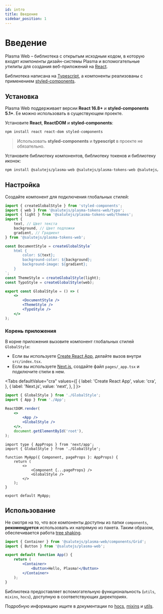```yaml
---
id: intro
title: Введение
sidebar_position: 1
---
```



# Введение
Plasma Web – библиотека с открытым исходным кодом,
в которую входят _компоненты_ дизайн-системы Plasma
и вспомогательные _утилиты_ для создания веб-приложений на [React](https://reactjs.org/).

Библиотека написана на [Typescript](https://www.typescriptlang.org/),
а компоненты реализованы с применением [styled-components](https://styled-components.com/).

## Установка
Plasma Web поддерживает версии **React 16.8+** и **styled-components 5.1+**.
Ее можно использовать в существующем проекте.

Установите **React**, **ReactDOM** и **styled-components**:

```bash
npm install react react-dom styled-components
```

> Использовать **styled-components** и **typescript** в проекте не обязательно.

Установите библиотеку компонентов, библиотеку токенов и библиотеку иконок:

```bash
npm install @salutejs/plasma-web @salutejs/plasma-tokens-web @salutejs/plasma-icons
```

## Настройка
Создайте компонент для подключения глобальных стилей:

```jsx title="GlobalStyle.tsx"
import { createGlobalStyle } from 'styled-components';
import { web } from '@salutejs/plasma-tokens-web/typo';
import { light } from '@salutejs/plasma-tokens-web/themes';
import {
    text, // Цвет текста
    background, // Цвет подложки
    gradient, // Градиент
} from '@salutejs/plasma-tokens-web';

const DocumentStyle = createGlobalStyle`
    html {
        color: ${text};
        background-color: ${background};
        background-image: ${gradient};
    }
`;
const ThemeStyle = createGlobalStyle(light);
const TypoStyle = createGlobalStyle(web);

export const GlobalStyle = () => (
    <>
        <DocumentStyle />
        <ThemeStyle />
        <TypoStyle />
    </>
);
```

### Корень приложения
В корне приложения вызовите компонент глобальных стилей `GlobalStyle`:

+ Если вы используете [Create React App](https://create-react-app.dev), делайте вызов внутри `src/index.tsx`.
+ Если вы используете [Next.js](https://nextjs.org/), создайте файл `pages/_app.tsx` и подключите стили в нем.

<Tabs
defaultValue="cra"
values={[
{ label: 'Create React App', value: 'cra', },
{ label: 'Next.js', value: 'next', },
]
}>
<TabItem value="cra">

```jsx {2,3,7,9,10} title="index.tsx"
import { GlobalStyle } from './GlobalStyle';
import { App } from './App';

ReactDOM.render(
    <>
        <App />
        <GlobalStyle />
    </>,
    document.getElementById('root'),
);
```

</TabItem>
<TabItem value="next">

```tsx {2,3,7,9,10} title="pages/_app.tsx"
import type { AppProps } from 'next/app';
import { GlobalStyle } from './GlobalStyle';

function MyApp({ Component, pageProps }: AppProps) {
    return (
        <>
            <Component {...pageProps} />
            <GlobalStyle />
        </>
    );
}

export default MyApp;
```

</TabItem>
</Tabs>

## Использование
Не смотря на то, что все компоненты доступны из папки `components`,
**рекомендуется** использовать их напрямую из пакета.
Таким образом, обеспечивается работа [tree shaking](https://webpack.js.org/guides/tree-shaking/).

```jsx {2-3} title="App.tsx"
import { Container } from '@salutejs/plasma-web/components/Grid';
import { Button } from '@salutejs/plasma-web';

export default function App() {
    return (
        <Container>
            <Button>Hello, Plasma!</Button>
        </Container>
    );
}
```

Библиотека предоставляет вспомогательную функциональность (`utils`, `mixins`, `hocs`),
доступную в соответствующих директориях.

Подробную информацию ищите в документации по [hocs](../ui/functions/hocs), [mixins](../ui/functions/mixins) и [utils](../ui/functions/utils).
